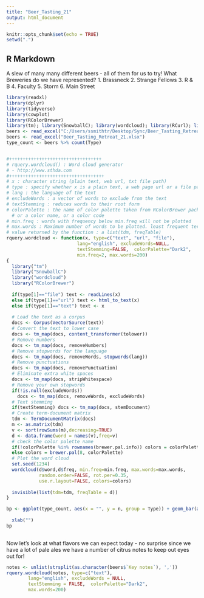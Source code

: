 ```yaml
---
title: "Beer_Tasting_21"
output: html_document
---
```


```r
knitr::opts_chunk$set(echo = TRUE)
setwd(".")
```

## R Markdown

A slew of many many different beers - all of them for us to try! What Breweries do we have represented? 
1. Brassneck 
2. Strange Fellows
3. R & B 
4. Faculty 
5. Storm 
6. Main Street 

```r
library(readxl)
library(dplyr)
library(tidyverse)
library(cowplot)
library(RColorBrewer)
library(tm); library(SnowballC); library(wordcloud); library(RCurl); library(XML)
beers <- read_excel("C:/Users/ssmithtr/Desktop/Sync/Beer_Tasting_Retreat_21.xlsx")
beers <- read_excel("Beer_Tasting_Retreat_21.xlsx")
type_count <- beers %>% count(Type)


#++++++++++++++++++++++++++++++++++
# rquery.wordcloud() : Word cloud generator
# - http://www.sthda.com
#+++++++++++++++++++++++++++++++++++
# x : character string (plain text, web url, txt file path)
# type : specify whether x is a plain text, a web page url or a file path
# lang : the language of the text
# excludeWords : a vector of words to exclude from the text
# textStemming : reduces words to their root form
# colorPalette : the name of color palette taken from RColorBrewer package, 
  # or a color name, or a color code
# min.freq : words with frequency below min.freq will not be plotted
# max.words : Maximum number of words to be plotted. least frequent terms dropped
# value returned by the function : a list(tdm, freqTable)
rquery.wordcloud <- function(x, type=c("text", "url", "file"), 
                          lang="english", excludeWords=NULL, 
                          textStemming=FALSE,  colorPalette="Dark2",
                          min.freq=2, max.words=200)
{ 
  library("tm")
  library("SnowballC")
  library("wordcloud")
  library("RColorBrewer") 
  
  if(type[1]=="file") text <- readLines(x)
  else if(type[1]=="url") text <- html_to_text(x)
  else if(type[1]=="text") text <- x
  
  # Load the text as a corpus
  docs <- Corpus(VectorSource(text))
  # Convert the text to lower case
  docs <- tm_map(docs, content_transformer(tolower))
  # Remove numbers
  docs <- tm_map(docs, removeNumbers)
  # Remove stopwords for the language 
  docs <- tm_map(docs, removeWords, stopwords(lang))
  # Remove punctuations
  docs <- tm_map(docs, removePunctuation)
  # Eliminate extra white spaces
  docs <- tm_map(docs, stripWhitespace)
  # Remove your own stopwords
  if(!is.null(excludeWords)) 
    docs <- tm_map(docs, removeWords, excludeWords) 
  # Text stemming
  if(textStemming) docs <- tm_map(docs, stemDocument)
  # Create term-document matrix
  tdm <- TermDocumentMatrix(docs)
  m <- as.matrix(tdm)
  v <- sort(rowSums(m),decreasing=TRUE)
  d <- data.frame(word = names(v),freq=v)
  # check the color palette name 
  if(!colorPalette %in% rownames(brewer.pal.info)) colors = colorPalette
  else colors = brewer.pal(8, colorPalette) 
  # Plot the word cloud
  set.seed(1234)
  wordcloud(d$word,d$freq, min.freq=min.freq, max.words=max.words,
            random.order=FALSE, rot.per=0.35, 
            use.r.layout=FALSE, colors=colors)
  
  invisible(list(tdm=tdm, freqTable = d))
}

```


```r

bp <- ggplot(type_count, aes(x = "", y = n, group = Type)) + geom_bar(aes(color = Type, fill = Type),stat = "identity") + scale_color_brewer(type = "qual", palette = "Paired") + scale_fill_brewer(type = "qual", 
                                                                                                                                                                                                    palette = "Paired") + theme_minimal(base_size = 24) + ylab("Number of Beers") + 
  xlab("") 
bp
  
```
Now let's look at what flavors we can expect today - 
no surprise since we have a lot of pale ales we have a number of citrus notes to keep out eyes out for! 

```r
notes <- unlist(strsplit(as.character(beers$`Key notes`), ','))
rquery.wordcloud(notes, type=c("text"), 
        lang="english", excludeWords = NULL, 
        textStemming = FALSE,  colorPalette="Dark2",
        max.words=200)

```

